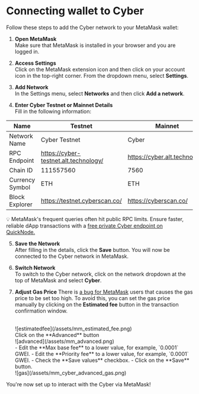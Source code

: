 # Connecting wallet to Cyber

Follow these steps to add the Cyber network to your MetaMask wallet:

1. **Open MetaMask**  
   Make sure that MetaMask is installed in your browser and you are logged in.

2. **Access Settings**  
   Click on the MetaMask extension icon and then click on your account icon in the top-right corner. From the dropdown menu, select **Settings**.

3. **Add Network**  
   In the Settings menu, select **Networks** and then click **Add a network**.

4. **Enter Cyber Testnet or Mainnet Details**  
   Fill in the following information:


| Name            | Testnet                               | Mainnet                       |
| --------------- | ------------------------------------- | ----------------------------- |
| Network Name    | Cyber Testnet                         | Cyber                         |
| RPC Endpoint    | https://cyber-testnet.alt.technology/ | https://cyber.alt.technology/ |
| Chain ID        | 111557560                             | 7560                          |
| Currency Symbol | ETH                                   | ETH                           |
| Block Explorer  | https://testnet.cyberscan.co/         | https://cyberscan.co/         |

💡 MetaMask's frequent queries often hit public RPC limits. Ensure faster, reliable dApp transactions with a [free private Cyber endpoint on QuickNode.](https://www.quicknode.com/chains/cyber?utm_source=cyber-docs)

5. **Save the Network**  
   After filling in the details, click the **Save** button. You will now be connected to the Cyber network in MetaMask.

6. **Switch Network**  
   To switch to the Cyber network, click on the network dropdown at the top of MetaMask and select **Cyber**.

7. **Adjust Gas Price**
   There is [a bug for MetaMask](https://github.com/MetaMask/metamask-extension/issues/24236) users that causes the gas price to be set too high. To avoid this, you can set the gas price manually by clicking on the **Estimated fee** button in the transaction confirmation window.

   <br/>
   ![estimatedfee](/assets/mm_estimated_fee.png)

   <br/>
   Click on the **Advanced** button

   <br/>
   ![advanced](/assets/mm_advanced.png)

   <br/>
   - Edit the **Max base fee** to a lower value, for example, `0.0001` GWEI.
   - Edit the **Priority fee** to a lower value, for example, `0.0001` GWEI.
   - Check the **Save values** checkbox. 
   - Click on the **Save** button.

   <br/>
   ![gas](/assets/mm_cyber_advanced_gas.png)

You're now set up to interact with the Cyber via MetaMask!
